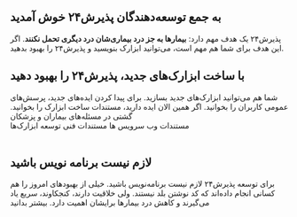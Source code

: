 
<div className="flex flex-col max-w-5xl mx-auto gap-28 justify-center items-center w-full py-20  px-6">
<div className="flex flex-col space-y-1 max-w-screen-sm md:px-10">
    <h2 className="text-2xl font-bold">به جمع توسعه‌دهندگان پذیرش۲۴ خوش آمدید</h2>
    <span>
    پذیرش۲۴ یک هدف مهم دارد:  <b>بیمارها به جز درد بیماری‌شان درد دیگری تحمل نکنند</b>. اگر این هدف برای شما هم مهم است، می‌توانید ابزارک  بنویسید و پذیرش۲۴ را بهبود بدهید.
   </span>
</div>

<div className="flex flex-col-reverse md:flex-row justify-center  items-center md:items-start  md:justify-between gap-14">
  <div className="flex flex-col space-y-1">
    <h2 className="text-2xl font-bold">با ساخت ابزارک‌های جدید، پذیرش۲۴ را بهبود دهید</h2>
    <span>
شما هم می‌توانید ابزارک‌های جدید بسازید. برای پیدا کردن ایده‌های جدید، پرسش‌های عمومی کاربران را بخوانید. اگر همین الان ایده دارید، مستندات ساخت ابزارک را بخوانید.
  </span>
   <Link
      className="p-2 px-4  md:w-fit w-full md:max-w-fit text-center transition-all !mt-7 bg-primary text-white hover:bg-primary/90 dark:bg-white dark:text-black dark:bg-white/90"
    target="_blank"  href="https://newsupport.paziresh24.com/public-tickets/"
    >
  گشتی در مسئله‌های بیماران و پزشکان
    </Link>
    <div className="flex flex-col md:flex-row items-center gap-3 !mt-3">
<Link
      className="p-2 px-4 md:w-fit w-full md:max-w-fit text-center transition-all bg-primary text-white hover:bg-primary/90 dark:bg-white dark:text-black dark:bg-white/90"
      href="/rest"
    >
   مستندات  وب سرویس ها
    </Link>
    <Link
      className="p-2 px-4  md:w-fit w-full md:max-w-fit text-center transition-all bg-primary text-white hover:bg-primary/90 dark:bg-white dark:text-black dark:bg-white/90"
      href="/apps"
    >
   مستندات  فنی توسعه ابزارک‌ها
    </Link>
    </div>
    

  </div>
  <img src="/development.svg" alt="" className="w-80 hidden dark:block" />
  <img src="/development-dark.svg" alt="" className="w-80 dark:hidden" />
</div>

<div className="flex flex-col-reverse  md:flex-row justify-center items-center md:items-start md:justify-between gap-14">
  <div className="flex flex-col space-y-1">
    <h2 className="text-2xl font-bold">لازم نیست برنامه نویس باشید</h2>
    <span>
     برای توسعه پذیرش۲۴ لازم نیست برنامه‌نویس باشید. خیلی از بهبودهای امروز را هم کسانی انجام داده‌اند که کد نوشتن بلد نیستند. ولی خلاقیت دارند، کنجکاوند، سریع یاد می‌گیرند و کاهش درد بیمارها برایشان اهمیت دارد.
    </span>
    <Link
      className="p-2 px-4  md:w-fit w-full md:max-w-fit text-center transition-all !mt-7 bg-primary text-white hover:bg-primary/90 dark:bg-white dark:text-black dark:bg-white/90"
      target="_blank"  href="https://t.me/amirhbeigi"
    >
      بیشتر بدانید
    </Link>
  </div>
  <img src="/connecting.svg" alt="" className="w-80 hidden dark:block" />
  <img src="/connecting-dark.svg" alt="" className="w-80 dark:hidden" />
</div>
</div>
